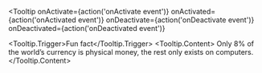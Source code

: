 

<Meta title='Components/Tooltip' component={Tooltip} />

<DocsTitle title='Tooltips' experimental />

<Tooltip
  onActivate={action('onActivate event')}
  onActivated={action('onActivated event')}
  onDeactivate={action('onDeactivate event')}
  onDeactivated={action('onDeactivated event')}
>
  <Tooltip.Trigger>Fun fact</Tooltip.Trigger>
  <Tooltip.Content>
    Only 8% of the world’s currency is physical money, the rest only exists on computers.
  </Tooltip.Content>
</Tooltip>
